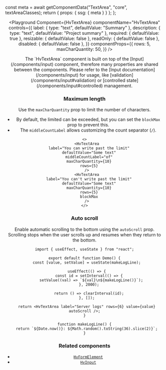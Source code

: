 


  const meta = await getComponentData("TextArea", "core", textAreaClasses);
  return { props: { ssg: { meta } } };
};

<Header />

<Playground
  Component={HvTextArea}
  componentName="HvTextArea"
  controls={{
    label: { type: "text", defaultValue: "Summary" },
    description: { type: "text", defaultValue: "Project summary" },
    required: { defaultValue: true },
    resizable: { defaultValue: false },
    readOnly: { defaultValue: false },
    disabled: { defaultValue: false },
  }}
  componentProps={{
    rows: 5,
    maxCharQuantity: 50,
  }}
/>

<Callout type="info">
  The `HvTextArea` component is built on top of the [Input](/components/input)
  component, therefore many properties are shared between the components. Please
  refer to the [Input documentation](/components/input) for usage, like
  [validation](/components/input#validation) or [controlled
  state](/components/input#controlled) management.
</Callout>

### Maximum length

Use the `maxCharQuantity` prop to limit the number of characters.

- By default, the limited can be exceeded, but you can set the `blockMax` prop to prevent this.
- The `middleCountLabel` allows customizing the count separator (`/`).

```tsx live
<>
  <HvTextArea
    label="You can write past the limit"
    defaultValue="Some text"
    middleCountLabel="of"
    maxCharQuantity={10}
    rows={5}
  />
  <HvTextArea
    label="You can't write past the limit"
    defaultValue="Some text"
    maxCharQuantity={10}
    rows={5}
    blockMax
  />
</>
```

### Auto scroll

Enable automatic scrolling to the bottom using the `autoScroll` prop.  
Scrolling stops when the user scrolls up and resumes when they return to the bottom.

```tsx live
import { useEffect, useState } from "react";

export default function Demo() {
  const [value, setValue] = useState(makeLogLine);

  useEffect(() => {
    const id = setInterval(() => {
      setValue((val) => `${val}\n${makeLogLine()}`);
    }, 2000);

    return () => clearInterval(id);
  }, []);

  return <HvTextArea label="Server logs" rows={6} value={value} autoScroll />;
}

function makeLogLine() {
  return `${Date.now()}: ${Math.random().toString(36).slice(2)}`;
}
```

### Related components

- [`HvFormElement`](/components/form-element)
- [`HvInput`](/components/input)
